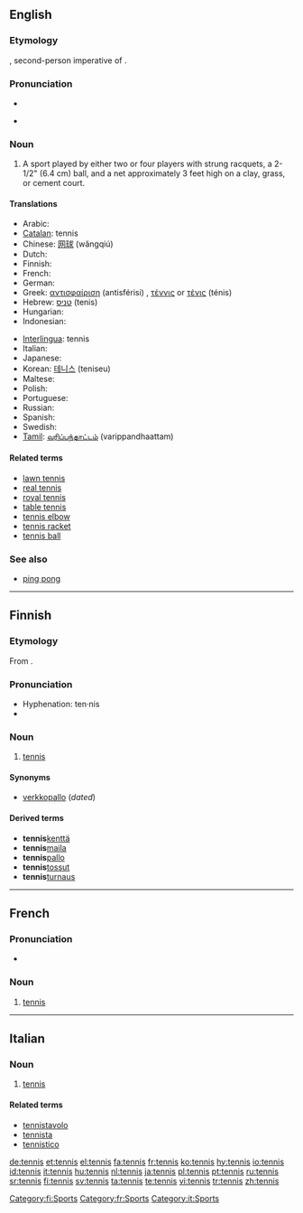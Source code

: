 ==English==

===Etymology===
{{OF.}} {{term|tenez|lang=fro}}, second-person imperative of {{term|tenir|lang=fro||hold}}.

===Pronunciation===
* {{IPA|/tɛn.ɪs/}}
* {{a|US}} {{SAMPA|/tE.nIs/}}

===Noun===
{{en-noun|-}}

# {{sport}} A sport played by either two or four players with strung racquets, a 2-1/2" (6.4 cm) ball, and a net approximately 3 feet high on a clay, grass, or cement court.

====Translations====
{{trans-top|sport played by two or four players with strung racquets}}
* Arabic: {{Arab|[[تنس]]}} {{unicode|(tínis)}} {{m}}
* [[Catalan]]: tennis {{m}}
* Chinese: [[网球]] (wăngqiú)
* Dutch: {{t+|nl|tennis}}
* Finnish: {{t+|fi|tennis}}
* French: {{t+|fr|tennis|m}}
* German: {{t+|de|Tennis|n}}
* Greek: [[αντισφαίριση]] (antisférisi) {{f}}, [[τέννις]] or [[τένις]] (ténis) {{n}}
* Hebrew: [[טניס]] (tenis) {{m}}
* Hungarian: {{t+|hu|tenisz}}
* Indonesian: {{t+|id|tenis|xs=Indonesian}}
{{trans-mid}}
* [[Interlingua]]: tennis
* Italian: {{t+|it|tennis|m}}
* Japanese: {{t+|ja|テニス|tr=tenisu|sc=Jpan}}
* Korean: [[테니스]] (teniseu)
* Maltese: {{t-|mt|tenis|xs=Maltese}}
* Polish: {{t-|pl|tenis ziemny|m}}
* Portuguese: {{t+|pt|tênis|m}}
* Russian: {{t-|ru|теннис|m|tr=ténnis|sc=Cyrl}}
* Spanish: {{t-|es|tenis|m}}
* Swedish: {{t+|sv|tennis}}
* [[Tamil]]: [[வரிப்பந்தாட்டம்]] (varippandhaattam)
{{trans-bottom}}

====Related terms====
* [[lawn tennis]]
* [[real tennis]]
* [[royal tennis]]
* [[table tennis]]
* [[tennis elbow]]
* [[tennis racket]]
* [[tennis ball]]

===See also===
* [[ping pong]]

----

==Finnish==

===Etymology===
From {{E.|fi}} {{term|tennis|lang=en}}.

===Pronunciation===
* Hyphenation: ten·nis
* {{IPA|lang=fi|[ˈtenːis]}}

===Noun===
{{fi-noun|tenni|type=elämys}}

# [[#English|tennis]]

====Synonyms====
* [[verkkopallo]] (''dated'')

====Derived terms====
* '''tennis'''[[kenttä]]
* '''tennis'''[[maila]]
* '''tennis'''[[pallo]]
* '''tennis'''[[tossut]]
* '''tennis'''[[turnaus]]

[[Category:fi:Sports]]

----

==French==

===Pronunciation===
*{{audio|Fr-tennis.ogg|audio}}

===Noun===
{{fr-noun|m|-}}

# [[#English|tennis]]

[[Category:fr:Sports]]

----

==Italian==

===Noun===
{{infl|it|noun|gender=m}} {{inv}}

# [[#English|tennis]]

====Related terms====
* [[tennistavolo]]
* [[tennista]]
* [[tennistico]]

[[Category:it:Sports]]

[[de:tennis]]
[[et:tennis]]
[[el:tennis]]
[[fa:tennis]]
[[fr:tennis]]
[[ko:tennis]]
[[hy:tennis]]
[[io:tennis]]
[[id:tennis]]
[[it:tennis]]
[[hu:tennis]]
[[nl:tennis]]
[[ja:tennis]]
[[pl:tennis]]
[[pt:tennis]]
[[ru:tennis]]
[[sr:tennis]]
[[fi:tennis]]
[[sv:tennis]]
[[ta:tennis]]
[[te:tennis]]
[[vi:tennis]]
[[tr:tennis]]
[[zh:tennis]]